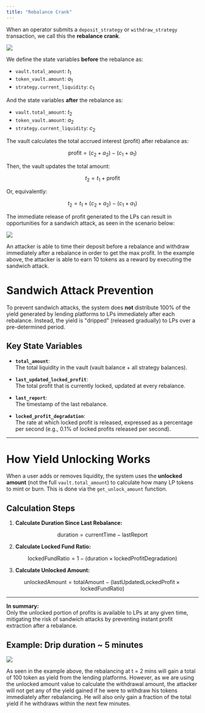 ```yaml
---
title: "Rebalance Crank"
---
```


When an operator submits a `deposit_strategy` or `withdraw_strategy` transaction, we call this the **rebalance crank**.

<Frame>
  <img src="/images/overview/other-products/dynamic-vault/rebalance-crank.png" />
</Frame>

We define the state variables **before** the rebalance as:

- `vault.total_amount`: $t_1$
- `token_vault.amount`: $a_1$
- `strategy.current_liquidity`: $c_1$

And the state variables **after** the rebalance as:

- `vault.total_amount`: $t_2$
- `token_vault.amount`: $a_2$
- `strategy.current_liquidity`: $c_2$

The vault calculates the total accrued interest (profit) after rebalance as:

```math
\text{profit} = (c_2 + a_2) - (c_1 + a_1)
```

Then, the vault updates the total amount:

```math
t_2 = t_1 + \text{profit}
```

Or, equivalently:

```math
t_2 = t_1 + (c_2 + a_2) - (c_1 + a_1)
```

The immediate release of profit generated to the LPs can result in opportunities for a sandwich attack, as seen in the scenario below:

<Frame>
  <img src="/images/overview/other-products/dynamic-vault/sandwich-attack-scenario.png" />
</Frame>

An attacker is able to time their deposit before a rebalance and withdraw immediately after a rebalance in order to get the max profit. In the example above, the attacker is able to earn 10 tokens as a reward by executing the sandwich attack.

# Sandwich Attack Prevention

To prevent sandwich attacks, the system does **not** distribute 100% of the yield generated by lending platforms to LPs immediately after each rebalance. Instead, the yield is "dripped" (released gradually) to LPs over a pre-determined period.

## Key State Variables

- **`total_amount`**:  
  The total liquidity in the vault (vault balance + all strategy balances).

- **`last_updated_locked_profit`**:  
  The total profit that is currently locked, updated at every rebalance.

- **`last_report`**:  
  The timestamp of the last rebalance.

- **`locked_profit_degradation`**:  
  The rate at which locked profit is released, expressed as a percentage per second (e.g., 0.1% of locked profits released per second).

---

# How Yield Unlocking Works

When a user adds or removes liquidity, the system uses the **unlocked amount** (not the full `vault.total_amount`) to calculate how many LP tokens to mint or burn. This is done via the `get_unlock_amount` function.

## Calculation Steps

1. **Calculate Duration Since Last Rebalance:**

```math
\text{duration} = \text{currentTime} - \text{lastReport}
```

2. **Calculate Locked Fund Ratio:**

```math
\text{lockedFundRatio} = 1 - (\text{duration} \times \text{lockedProfitDegradation})
```

3. **Calculate Unlocked Amount:**

```math
\text{unlockedAmount} = \text{totalAmount} - (\text{lastUpdatedLockedProfit} \times \text{lockedFundRatio})
```

---

**In summary:**  
Only the unlocked portion of profits is available to LPs at any given time, mitigating the risk of sandwich attacks by preventing instant profit extraction after a rebalance.

## Example: Drip duration ~ 5 minutes

<Frame>
  <img src="/images/overview/other-products/dynamic-vault/drip-duration-example.png" />
</Frame>

As seen in the example above, the rebalancing at t = 2 mins will gain a total of 100 token as yield from the lending platforms. However, as we are using the unlocked amount value to calculate the withdrawal amount, the attacker will not get any of the yield gained if he were to withdraw his tokens immediately after rebalancing. He will also only gain a fraction of the total yield if he withdraws within the next few minutes.